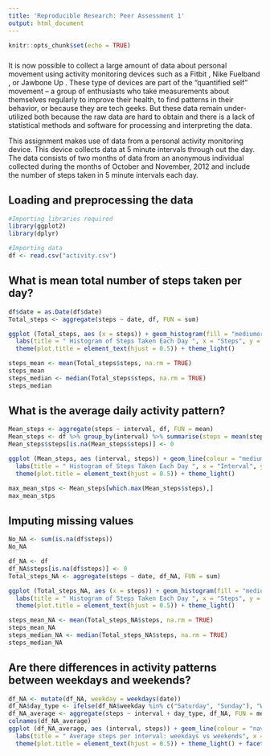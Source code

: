 ```yaml
---
title: 'Reproducible Research: Peer Assessment 1'
output: html_document
---
```


```r
knitr::opts_chunk$set(echo = TRUE)
```

##### 
It is now possible to collect a large amount of data about personal movement using activity monitoring devices such as a 
Fitbit
, 
Nike Fuelband
, or 
Jawbone Up
. These type of devices are part of the “quantified self” movement – a group of enthusiasts who take measurements about themselves regularly to improve their health, to find patterns in their behavior, or because they are tech geeks. But these data remain under-utilized both because the raw data are hard to obtain and there is a lack of statistical methods and software for processing and interpreting the data.

This assignment makes use of data from a personal activity monitoring device. This device collects data at 5 minute intervals through out the day. The data consists of two months of data from an anonymous individual collected during the months of October and November, 2012 and include the number of steps taken in 5 minute intervals each day.


## Loading and preprocessing the data
```r
#Importing libraries required
library(ggplot2)
library(dplyr)

#Importing data
df <- read.csv("activity.csv")
```
## What is mean total number of steps taken per day?

```r
df$date = as.Date(df$date)
Total_steps <- aggregate(steps ~ date, df, FUN = sum)

ggplot (Total_steps, aes (x = steps)) + geom_histogram(fill = "mediumorchid3") +
  labs(title = " Histogram of Steps Taken Each Day ", x = "Steps", y = "Frequency") +
  theme(plot.title = element_text(hjust = 0.5)) + theme_light()

steps_mean <- mean(Total_steps$steps, na.rm = TRUE)
steps_mean
steps_median <- median(Total_steps$steps, na.rm = TRUE)
steps_median

```

## What is the average daily activity pattern?

```r
Mean_steps <- aggregate(steps ~ interval, df, FUN = mean)
Mean_steps <- df %>% group_by(interval) %>% summarise(steps = mean(steps, na.rm = TRUE))
Mean_steps$steps[is.na(Mean_steps$steps)] <- 0

ggplot (Mean_steps, aes (interval, steps)) + geom_line(colour = "mediumorchid3") +
  labs(title = " Histogram of Steps Taken Each Day ", x = "Interval", y = "Average Steps across all days") +
  theme(plot.title = element_text(hjust = 0.5)) + theme_light()

max_mean_stps <- Mean_steps[which.max(Mean_steps$steps),]
max_mean_stps
```

## Imputing missing values

```r
No_NA <- sum(is.na(df$steps))
No_NA

df_NA <- df
df_NA$steps[is.na(df$steps)] <- 0
Total_steps_NA <- aggregate(steps ~ date, df_NA, FUN = sum)

ggplot (Total_steps_NA, aes (x = steps)) + geom_histogram(fill = "mediumorchid3") +
  labs(title = " Histogram of Steps Taken Each Day ", x = "Steps", y = "Frequency") +
  theme(plot.title = element_text(hjust = 0.5)) + theme_light()

steps_mean_NA <- mean(Total_steps_NA$steps, na.rm = TRUE)
steps_mean_NA
steps_median_NA <- median(Total_steps_NA$steps, na.rm = TRUE)
steps_median_NA
```

## Are there differences in activity patterns between weekdays and weekends?

```r
df_NA <- mutate(df_NA, weekday = weekdays(date))
df_NA$day_type <- ifelse(df_NA$weekday %in% c("Saturday", "Sunday"), "Weekend", "Weekday")
df_NA_average <- aggregate(steps ~ interval + day_type, df_NA, FUN = mean)
colnames(df_NA_average)
ggplot (df_NA_average, aes (interval, steps)) + geom_line(colour = "navajowhite3") +
  labs(title = " Average steps per interval: weekdays vs weekends", x = "Interval", y = "Average numer of steps") +
  theme(plot.title = element_text(hjust = 0.5)) + theme_light() + facet_grid(day_type ~ .)
```